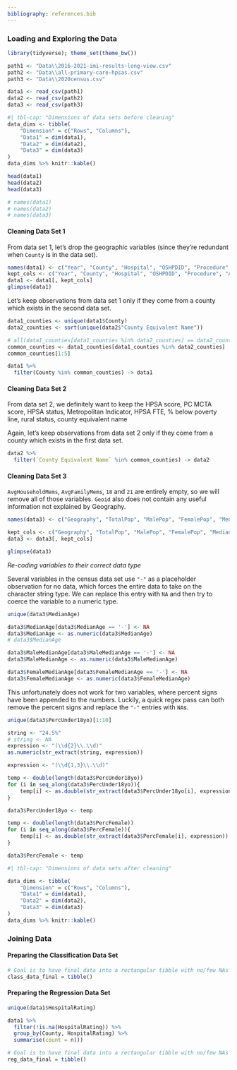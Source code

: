 ```yaml
---
bibliography: references.bib
---
```


### Loading and Exploring the Data
```r
library(tidyverse); theme_set(theme_bw())

path1 <- "Data\\2016-2021-imi-results-long-view.csv"
path2 <- "Data\\all-primary-care-hpsas.csv"
path3 <- "Data\\2020census.csv"

data1 <- read_csv(path1)
data2 <- read_csv(path2)
data3 <- read_csv(path3)
```


```r
#| tbl-cap: "Dimensions of data sets before cleaning"
data_dims <- tibble(
	"Dimension" = c("Rows", "Columns"),
	"Data1" = dim(data1), 
	"Data2" = dim(data2), 
	"Data3" = dim(data3)
) 
data_dims %>% knitr::kable()
```

```r
head(data1)
head(data2)
head(data3)
```

```r
# names(data1)
# names(data2)
# names(data3)
```


#### Cleaning Data Set 1

From data set 1, let's drop the geographic variables (since they're redundant when `County` is in the data set).

```r
names(data1) <- c("Year", "County", "Hospital", "OSHPDID", "Procedure", "AdjMortRate", "Deaths", "Cases", "HospitalRating", "Longitude", "Latitude")
kept_cols <- c("Year", "County", "Hospital", "OSHPDID", "Procedure", "AdjMortRate", "Deaths", "Cases", "HospitalRating")
data1 <- data1[, kept_cols]
glimpse(data1)
```

Let's keep observations from data set 1 only if they come from a county which exists in the second data set.
```r
data1_counties <- unique(data1$County)
data2_counties <- sort(unique(data2$"County Equivalent Name"))

# all(data1_counties[data1_counties %in% data2_counties] == data2_counties[data2_counties %in% data1_counties])
common_counties <- data1_counties[data1_counties %in% data2_counties]
common_counties[1:5]

data1 %>% 
  filter(County %in% common_counties) -> data1
```

#### Cleaning Data Set 2

From data set 2, we definitely want to keep the HPSA score, PC MCTA score, HPSA status, Metropolitan Indicator, HPSA FTE, % below poverty line, rural status, county equivalent name


Again, let's keep observations from data set 2 only if they come from a county which exists in the first data set.
```r
data2 %>% 
  filter(`County Equivalent Name` %in% common_counties) -> data2
```


#### Cleaning Data Set 3

`AvgHouseholdMems`, `AvgFamilyMems`, `18` and `21` are entirely empty, so we will remove all of those variables. `Geoid` also does not contain any useful information not explained by Geography.

```r
names(data3) <- c("Geography", "TotalPop", "MalePop", "FemalePop", "MedianAge", "MaleMedianAge", "FemaleMedianAge", "AvgHouseholdMems", "AvgFamilyMems", "Under5yoPop", "Under18yoPop", "Pop21andOlder", "Pop55andOlder", "Pop60andOlder", "Pop65andOlder", "PercFemale", "PercUnder18yo", "18", "Geoid", "21")

kept_cols <- c("Geography", "TotalPop", "MalePop", "FemalePop", "MedianAge", "MaleMedianAge", "FemaleMedianAge", "Under5yoPop", "Under18yoPop", "Pop21andOlder", "Pop55andOlder", "Pop60andOlder", "Pop65andOlder", "PercFemale", "PercUnder18yo")
data3 <- data3[, kept_cols]

glimpse(data3)
```

*Re-coding variables to their correct data type*

Several variables in the census data set use `"-"` as a placeholder observation for no data, which forces the entire data to take on the character string type. We can replace this entry with `NA` and then try to coerce the variable to a numeric type.
```r
unique(data3$MedianAge)

data3$MedianAge[data3$MedianAge == '-'] <- NA
data3$MedianAge <- as.numeric(data3$MedianAge)
# data3$MedianAge

data3$MaleMedianAge[data3$MaleMedianAge == '-'] <- NA
data3$MaleMedianAge <- as.numeric(data3$MaleMedianAge)

data3$FemaleMedianAge[data3$FemaleMedianAge == '-'] <- NA
data3$FemaleMedianAge <- as.numeric(data3$FemaleMedianAge)
```


This unfortunately does not work for two variables, where percent signs have been appended to the numbers. Luckily, a quick regex pass can both remove the percent signs and replace the `"-"` entries with `NA`s.

```r
unique(data3$PercUnder18yo)[1:10]
```

```r
string <- "24.5%"
# string <- NA
expression <- "(\\d{2}\\.\\d)"
as.numeric(str_extract(string, expression))
```

```r
expression <- "(\\d{1,3}\\.\\d)"

temp <- double(length(data3$PercUnder18yo))
for (i in seq_along(data3$PercUnder18yo)){
	temp[i] <- as.double(str_extract(data3$PercUnder18yo[i], expression))
}

data3$PercUnder18yo <- temp

temp <- double(length(data3$PercFemale))
for (i in seq_along(data3$PercFemale)){
	temp[i] <- as.double(str_extract(data3$PercFemale[i], expression))
}

data3$PercFemale <- temp
```


```r
#| tbl-cap: "Dimensions of data sets after cleaning"

data_dims <- tibble(
	"Dimension" = c("Rows", "Columns"),
	"Data1" = dim(data1), 
	"Data2" = dim(data2), 
	"Data3" = dim(data3)
) 
data_dims %>% knitr::kable()
```

### Joining Data

#### Preparing the Classification Data Set

```r
# Goal is to have final data into a rectangular tibble with no/few NAs
class_data_final = tibble()
```


#### Preparing the Regression Data Set

```r
unique(data1$HospitalRating)
```

```r
data1 %>% 
  filter(!is.na(HospitalRating)) %>% 
  group_by(County, HospitalRating) %>% 
  summarise(count = n())
```


```r
# Goal is to have final data into a rectangular tibble with no/few NAs
reg_data_final = tibble()
```


